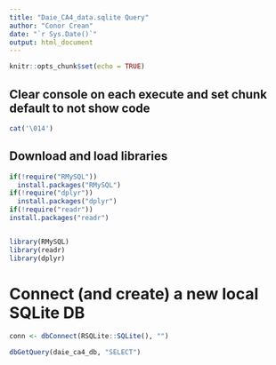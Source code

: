 ```yaml
---
title: "Daie_CA4_data.sqlite Query"
author: "Conor Crean"
date: "`r Sys.Date()`"
output: html_document
---
```


```r
knitr::opts_chunk$set(echo = TRUE)
```

## Clear console on each execute and set chunk default to not show code
```r

cat('\014')
```


## Download and load libraries
```r
if(!require("RMySQL"))
  install.packages("RMySQL")
if(!require("dplyr"))
  install.packages("dplyr")
if(!require("readr"))
install.packages("readr")


library(RMySQL)
library(readr)
library(dplyr)


```


# Connect (and create) a new local SQLite DB
```r

conn <- dbConnect(RSQLite::SQLite(), "")
```




```r

dbGetQuery(daie_ca4_db, "SELECT")



```

